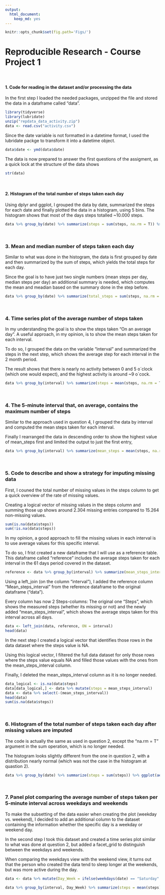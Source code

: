 ```yaml
---
output: 
  html_document: 
    keep_md: yes
---
```

```r
knitr::opts_chunk$set(fig.path='Figs/')
```

Reproducible Research - Course Project 1
==========================================
\

#### **1. Code for reading in the dataset and/or processing the data**

In the first step I loaded the needed packages, unzipped the file and stored the data in a dataframe called "data".

```r
library(tidyverse)
library(lubridate)
unzip("repdata_data_activity.zip")
data <- read.csv("activity.csv")
```

Since the date variable is not formatted in a datetime format, I used the lubridate packge to transform it into a datetime object.

```r
data$date <- ymd(data$date)
```

The data is now prepared to answer the first questions of the assigment, as a quick lock at the structure of the data shows

```r
str(data)
```

\

#### **2. Histogram of the total number of steps taken each day**

Using dplyr and ggplot, I grouped the data by date, summarized the steps for each date and finally plotted the data in a histogram, using 5 bins. The histogram shows that most of the days steps totalled ~10.000 steps.

```r
data %>% group_by(date) %>% summarize(steps = sum(steps, na.rm = T)) %>% ggplot(aes(x = steps)) + geom_histogram(bins = 5, color = "white")
```
\

### **3. Mean and median number of steps taken each day**

Similar to what was done in the histogram, the data is first grouped by date and then summarized by the sum of steps, which yields the total steps for each day.

Since the goal is to have just two single numbers (mean steps per day, median steps per day) an additional summary is needed, which computes the mean and meadian based on the summary done in the step before.


```r
data %>% group_by(date) %>% summarize(total_steps = sum(steps, na.rm = T)) %>% summarize(mean_steps = mean(total_steps), median_steps = median(total_steps))
```

\

### **4. Time series plot of the average number of steps taken**

In my understanding the goal is to show the steps taken "On an average day". A useful approach, in my opinion, is to show the mean steps taken for each interval.

To do so, I grouped the data on the variable "interval" and summarized the steps in the next step, which shows the average step for each interval in the 2 month period.

The result shows that there is nearly no activity between 0 and 5 o´clock (which one would expect), and the highest activity is around ~9 o´cock.

```r
data %>% group_by(interval) %>% summarize(steps = mean(steps, na.rm = T)) %>% ggplot(aes(x = interval, y = steps)) + geom_line()
```

\

### **4. The 5-minute interval that, on average, contains the maximum number of steps**

Similar to the approach used in question 4, I grouped the data by interval and computed the mean steps taken for each interval.

Finally I rearranged the data in descending order to show the highest value of mean_steps first and limited the output to just the first entry,

```r
data %>% group_by(interval) %>% summarize(mean_steps = mean(steps, na.rm = T)) %>% arrange(desc(mean_steps)) %>% head(1)
```

\

### **5. Code to describe and show a strategy for imputing missing data**

First, I couned the total number of missing values in the steps column to get a quick overview of the rate of missing values.

Creating a logical vector of missing values in the steps column and summing those up shows around 2.304 missing entries compared to 15.264 non-missing values.

```r
sum(is.na(data$steps))
sum(!is.na(data$steps))
```

In my opinion, a good approach to fill the missing values in each interval is to use average values for this specific interval.

To do so, I frist created a new dataframe that I will use as a reference table. This dataframe called "reference" includes the average steps taken for each interval in the 61 days period covered in the dataset.

```r
reference <- data %>% group_by(interval) %>% summarize(mean_steps_interval = mean(steps, na.rm = T))
```

Using a left_join (on the column "interval"), I added the reference column "Mean_steps_interval" from the reference dataframe to the original dataframe ("data").

Every column has now 2 Steps-columns: The original one "Steps", which shows the measured steps (whether its missing or not) and the newly added "mean_steps_interval", which shows the average steps taken for this interval across all days.

```r
data <- left_join(data, reference, ON = interval)
head(data)
```

In the next step I created a logical vector that identifies those rows in the data dataset where the steps value is NA.

Using this logical vector, I filtered the full data dataset for only those rows where the steps value equals NA and filled those values with the ones from the mean_steps_interval column.

Finally, I deleted the mean_steps_interval column as it is no longer needed.

```r
data_logical <- is.na(data$steps)
data[data_logical,] <- data %>% mutate(steps = mean_steps_interval)
data <- data %>% select(-(mean_steps_interval))
head(data)
sum(is.na(data$steps))
```

\

### **6. Histogram of the total number of steps taken each day after missing values are imputed**

The code is actually the same as used in question 2, except the "na.rm = T" argument in the sum operation, which is no longer needed.

The histogram looks slightly different from the one in question 2, with a distribution nearly normal (which was not the case in the histogram at quastion 2).

```r
data %>% group_by(date) %>% summarize(steps = sum(steps)) %>% ggplot(aes(x = steps)) + geom_histogram(bins = 5, color = "white")
```

\

### **7. Panel plot comparing the average number of steps taken per 5-minute interval across weekdays and weekends**

To make the subsetting of the data easier when creating the plot (weekday vs. weekend), I decided to add an additional column to the dataset containing the information whether the specific day is a weekday or weekend day.

In the second step I took this dataset and created a time series plot similar to what was done at question 2, but added a facet_grid to distinguish between the weekdays and weekends.

When comparing the weekdays view with the weekend view, it turns out that the person who created the data tend to sleep longer at the weekends, but was more active during the day.

```r
data <- data %>% mutate(Day_Week = ifelse(weekdays(date) == "Saturday" | weekdays(date) == "Sunday", "weekend", "weekday"))

data %>% group_by(interval, Day_Week) %>% summarize(steps = mean(steps)) %>% ggplot(aes(x = interval, y = steps, color = Day_Week)) + geom_line() + facet_grid(cols = vars(Day_Week))
```